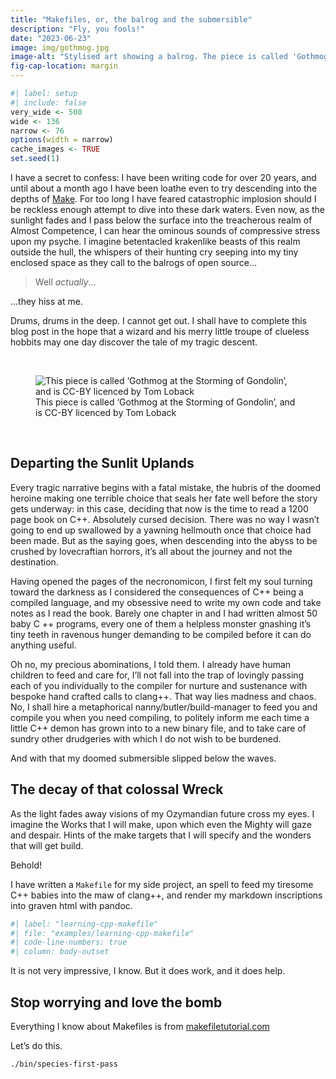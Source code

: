 ```yaml
---
title: "Makefiles, or, the balrog and the submersible"
description: "Fly, you fools!"
date: "2023-06-23"
image: img/gothmog.jpg
image-alt: "Stylised art showing a balrog. The piece is called 'Gothmog at the Storming of Gondolin', and is CC-BY licenced by Tom Loback"
fig-cap-location: margin
--- 
```


<!--------------- my typical setup ----------------->

```r
#| label: setup
#| include: false
very_wide <- 500
wide <- 136
narrow <- 76
options(width = narrow)
cache_images <- TRUE
set.seed(1)
```

<!--------------- post begins here ----------------->

I have a secret to confess: I have been writing code for over 20 years, and until about a month ago I have been loathe even to try descending into the depths of   [Make](https://en.wikipedia.org/wiki/Make_(software)). For too long I have feared catastrophic implosion should I be reckless enough attempt to dive into these dark waters. Even now, as the sunlight fades and I pass below the surface into the treacherous realm of Almost Competence, I can hear the ominous sounds of compressive stress upon my psyche. I imagine betentacled krakenlike beasts of this realm outside the hull, the whispers of their hunting cry seeping into my tiny enclosed space as they call to the balrogs of open source...

> Well *actually*...

...they hiss at me.

Drums, drums in the deep. I cannot get out. I shall have to complete this blog post in the hope that a wizard and his merry little troupe of clueless hobbits may one day discover the tale of my tragic descent.

<br>

![This piece is called 'Gothmog at the Storming of Gondolin', and is CC-BY licenced by Tom Loback](img/gothmog.jpg){fig-alt="Stylised art showing a balrog."}

<br>

## Departing the Sunlit Uplands

Every tragic narrative begins with a fatal mistake, the hubris of the doomed heroine making one terrible choice that seals her fate well before the story gets underway: in this case, deciding that now is the time to read a 1200 page book on C++. Absolutely cursed decision. There was no way I wasn't going to end up swallowed by a yawning hellmouth once that choice had been made. But as the saying goes, when descending into the abyss to be crushed by lovecraftian horrors, it's all about the journey and not the destination. 

Having opened the pages of the necronomicon, I first felt my soul turning toward the darkness as I considered the consequences of C++ being a compiled language, and my obsessive need to write my own code and take notes as I read the book. Barely one chapter in and I had written almost 50 baby C
++ programs, every one of them a helpless monster gnashing it's tiny teeth in ravenous hunger demanding to be compiled before it can do anything useful.

Oh no, my precious abominations, I told them. I already have human children to feed and care for, I'll not fall into the trap of lovingly passing each of you individually to the compiler for nurture and sustenance with bespoke hand crafted calls to clang++. That way lies madness and chaos. No, I shall hire a metaphorical nanny/butler/build-manager to feed you and compile you when you need compiling, to politely inform me each time a little C++ demon has grown into to a new binary file, and to take care of sundry other drudgeries with which I do not wish to be burdened.

And with that my doomed submersible slipped below the waves. 

## The decay of that colossal Wreck

As the light fades away visions of my Ozymandian future cross my eyes. I imagine the Works that I will make, upon which even the Mighty will gaze and despair. Hints of the make targets that I will specify and the wonders that will get build. 

Behold! 

I have written a `Makefile` for my side project, an spell to feed my tiresome C++ babies into the maw of clang++, and render my markdown inscriptions into graven html with pandoc. 

```Makefile
#| label: "learning-cpp-makefile"
#| file: "examples/learning-cpp-makefile"
#| code-line-numbers: true
#| column: body-outset
```

It is not very impressive, I know. But it does work, and it does help. 

## Stop worrying and love the bomb


Everything I know about Makefiles is from [makefiletutorial.com](https://makefiletutorial.com)

Let's do this.

```bash
./bin/species-first-pass
```

